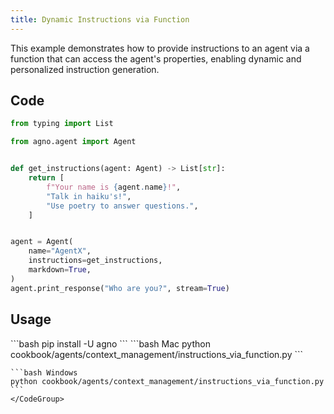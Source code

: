 ```yaml
---
title: Dynamic Instructions via Function
---
```


This example demonstrates how to provide instructions to an agent via a function that can access the agent's properties, enabling dynamic and personalized instruction generation.

## Code

```python cookbook/agents/context_management/instructions_via_function.py
from typing import List

from agno.agent import Agent


def get_instructions(agent: Agent) -> List[str]:
    return [
        f"Your name is {agent.name}!",
        "Talk in haiku's!",
        "Use poetry to answer questions.",
    ]


agent = Agent(
    name="AgentX",
    instructions=get_instructions,
    markdown=True,
)
agent.print_response("Who are you?", stream=True)
```

## Usage

<Steps>
  <Snippet file="create-venv-step.mdx" />

  <Step title="Install libraries">
    ```bash
    pip install -U agno
    ```
  </Step>

  <Step title="Run Agent">
    <CodeGroup>
    ```bash Mac
    python cookbook/agents/context_management/instructions_via_function.py
    ```
    
    ```bash Windows
    python cookbook/agents/context_management/instructions_via_function.py
    ```
    </CodeGroup>
  </Step>
</Steps>